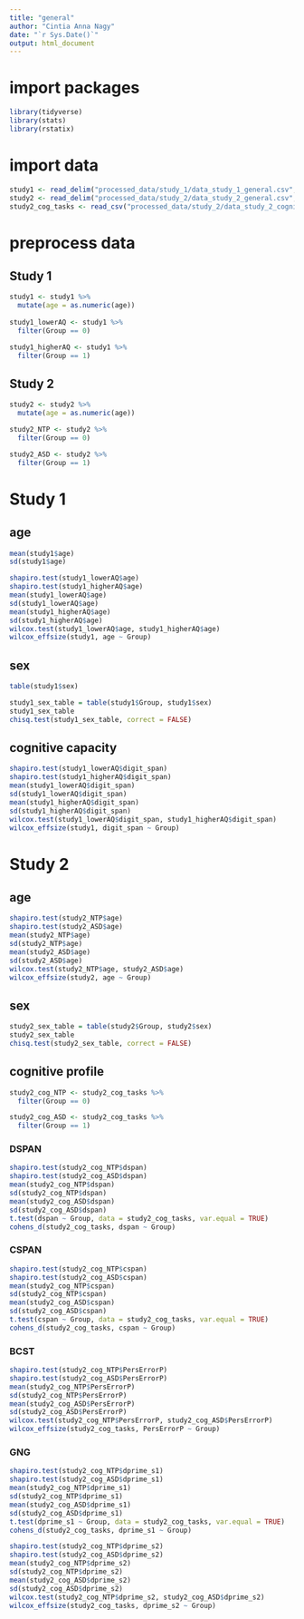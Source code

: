 ---
title: "general"
author: "Cintia Anna Nagy"
date: "`r Sys.Date()`"
output: html_document
---

# import packages

```{r message = FALSE}
library(tidyverse)
library(stats)
library(rstatix)
```

# import data

```{r message = FALSE}
study1 <- read_delim("processed_data/study_1/data_study_1_general.csv", delim = ';')
study2 <- read_delim("processed_data/study_2/data_study_2_general.csv", delim = ';')
study2_cog_tasks <- read_csv("processed_data/study_2/data_study_2_cognitive_tasks.csv")
```

# preprocess data
## Study 1

```{r}
study1 <- study1 %>% 
  mutate(age = as.numeric(age))
  
study1_lowerAQ <- study1 %>% 
  filter(Group == 0)

study1_higherAQ <- study1 %>% 
  filter(Group == 1)
```

## Study 2

```{r}
study2 <- study2 %>% 
  mutate(age = as.numeric(age))

study2_NTP <- study2 %>% 
  filter(Group == 0)

study2_ASD <- study2 %>% 
  filter(Group == 1)
```

# Study 1 
## age

```{r}
mean(study1$age)
sd(study1$age)
```

```{r}
shapiro.test(study1_lowerAQ$age)
shapiro.test(study1_higherAQ$age)
mean(study1_lowerAQ$age)
sd(study1_lowerAQ$age)
mean(study1_higherAQ$age)
sd(study1_higherAQ$age)
wilcox.test(study1_lowerAQ$age, study1_higherAQ$age)
wilcox_effsize(study1, age ~ Group)
```

## sex

```{r}
table(study1$sex)
```


```{r}
study1_sex_table = table(study1$Group, study1$sex)
study1_sex_table
chisq.test(study1_sex_table, correct = FALSE)
```

## cognitive capacity

```{r}
shapiro.test(study1_lowerAQ$digit_span)
shapiro.test(study1_higherAQ$digit_span)
mean(study1_lowerAQ$digit_span)
sd(study1_lowerAQ$digit_span)
mean(study1_higherAQ$digit_span)
sd(study1_higherAQ$digit_span)
wilcox.test(study1_lowerAQ$digit_span, study1_higherAQ$digit_span)
wilcox_effsize(study1, digit_span ~ Group)
```

# Study 2
## age

```{r}
shapiro.test(study2_NTP$age)
shapiro.test(study2_ASD$age)
mean(study2_NTP$age)
sd(study2_NTP$age)
mean(study2_ASD$age)
sd(study2_ASD$age)
wilcox.test(study2_NTP$age, study2_ASD$age)
wilcox_effsize(study2, age ~ Group)
```

## sex

```{r}
study2_sex_table = table(study2$Group, study2$sex)
study2_sex_table
chisq.test(study2_sex_table, correct = FALSE)
```

## cognitive profile

```{r}
study2_cog_NTP <- study2_cog_tasks %>% 
  filter(Group == 0)

study2_cog_ASD <- study2_cog_tasks %>% 
  filter(Group == 1)
```

### DSPAN

```{r}
shapiro.test(study2_cog_NTP$dspan)
shapiro.test(study2_cog_ASD$dspan)
mean(study2_cog_NTP$dspan)
sd(study2_cog_NTP$dspan)
mean(study2_cog_ASD$dspan)
sd(study2_cog_ASD$dspan)
t.test(dspan ~ Group, data = study2_cog_tasks, var.equal = TRUE)
cohens_d(study2_cog_tasks, dspan ~ Group)
```

### CSPAN

```{r}
shapiro.test(study2_cog_NTP$cspan)
shapiro.test(study2_cog_ASD$cspan)
mean(study2_cog_NTP$cspan)
sd(study2_cog_NTP$cspan)
mean(study2_cog_ASD$cspan)
sd(study2_cog_ASD$cspan)
t.test(cspan ~ Group, data = study2_cog_tasks, var.equal = TRUE)
cohens_d(study2_cog_tasks, cspan ~ Group)
```

### BCST

```{r}
shapiro.test(study2_cog_NTP$PersErrorP)
shapiro.test(study2_cog_ASD$PersErrorP)
mean(study2_cog_NTP$PersErrorP)
sd(study2_cog_NTP$PersErrorP)
mean(study2_cog_ASD$PersErrorP)
sd(study2_cog_ASD$PersErrorP)
wilcox.test(study2_cog_NTP$PersErrorP, study2_cog_ASD$PersErrorP)
wilcox_effsize(study2_cog_tasks, PersErrorP ~ Group)
```

### GNG

```{r}
shapiro.test(study2_cog_NTP$dprime_s1)
shapiro.test(study2_cog_ASD$dprime_s1)
mean(study2_cog_NTP$dprime_s1)
sd(study2_cog_NTP$dprime_s1)
mean(study2_cog_ASD$dprime_s1)
sd(study2_cog_ASD$dprime_s1)
t.test(dprime_s1 ~ Group, data = study2_cog_tasks, var.equal = TRUE)
cohens_d(study2_cog_tasks, dprime_s1 ~ Group)
```

```{r}
shapiro.test(study2_cog_NTP$dprime_s2)
shapiro.test(study2_cog_ASD$dprime_s2)
mean(study2_cog_NTP$dprime_s2)
sd(study2_cog_NTP$dprime_s2)
mean(study2_cog_ASD$dprime_s2)
sd(study2_cog_ASD$dprime_s2)
wilcox.test(study2_cog_NTP$dprime_s2, study2_cog_ASD$dprime_s2)
wilcox_effsize(study2_cog_tasks, dprime_s2 ~ Group)
```




